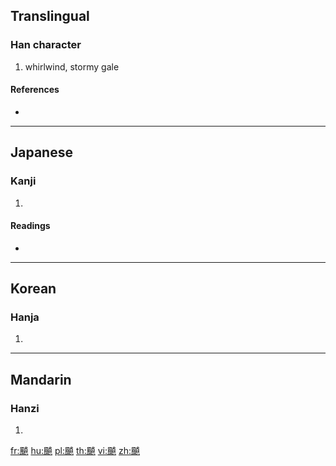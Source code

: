 {{character info/new}}
{{also|飆|飙}}
==Translingual==

===Han character===
{{Han char|rn=182|rad=風|as=12|sn=21|four=|canj=HNIKK}}

# whirlwind, stormy gale

====References====
* {{Han ref|kx=1414.350|dkj=43964|dj=1937.090|hdz=74492.010|uh=98C7|ud=39111}}

----

==Japanese==

===Kanji===
{{ja-kanji|grade=|rs=風12}}

# {{defn|lang=ja|sort=風12}}

====Readings====
* {{ja-readings|on=[[ひょう]] (hyō)|kun=[[つむじかぜ]] (tsumujikaze)}}

----

==Korean==

===Hanja===
{{ko-hanja|hangeul=표|eumhun=|rv=pyo|mr=p'yo|y=phyo}}

# {{defn|lang=ko|sort=風12}}

----

==Mandarin==

===Hanzi===
{{cmn-hanzi|pin=[[biāo]] ([[biao1]])|wg=piao<sup>1</sup>}}

# {{defn|lang=cmn|sort=風12}}

[[fr:飇]]
[[hu:飇]]
[[pl:飇]]
[[th:飇]]
[[vi:飇]]
[[zh:飇]]